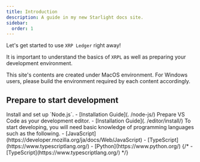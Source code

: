 ```yaml
--- 
title: Introduction
description: A guide in my new Starlight docs site.
sidebar: 
  order: 1
---
```



Let's get started to use `XRP Ledger` right away!

It is important to understand the basics of `XRPL` as well as preparing your development environment.

<Aside type=“caution” title=“Caution”>
  This site's contents are created under MacOS environment.  
  For Windows users, please build the environment required by each content accordingly. 
</Aside>

## Prepare to start development

<CardGrid stagger>
  <Card title='Prepare development environment' icon='setting'>
    Install and set up `Node.js`.
    - [Installation Guide](. /node-js/)
  </Card>
  <Card title='Prepare your development editor' icon='document'>
    Prepare VS Code as your development editor.
    - [Installation Guide](. /editor/install/)
  </Card>
  <Card title='Development language' icon='setting'>
    To start developing, you will need basic knowledge of programming languages such as the following.
    - [JavaScript](https://developer.mozilla.org/ja/docs/Web/JavaScript)
    - [TypeScript](https://www.typescriptlang.org/)
    - [Python](https://www.python.org/)
  </Card>
  {/* <Card title='Libraries and frameworks' icon='open-book'>
    - [TypeScript](https://www.typescriptlang.org/)
  </Card> */}
</CardGrid>
